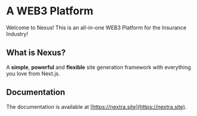 # A WEB3 Platform

Welcome to Nexus! This is an all-in-one WEB3 Platform for the Insurance Industry!

## What is Nexus?

A **simple**, **powerful** and **flexible** site generation framework with everything you love from Next.js.

## Documentation

The documentation is available at [https://nextra.site](https://nextra.site).
